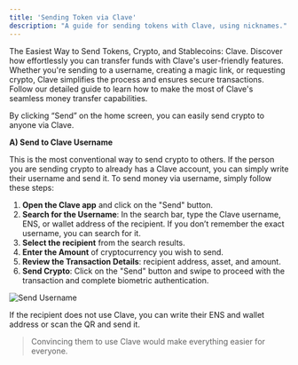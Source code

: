 ```yaml
---
title: 'Sending Token via Clave'
description: "A guide for sending tokens with Clave, using nicknames."
---
```


The Easiest Way to Send Tokens, Crypto, and Stablecoins: Clave. Discover how effortlessly you can transfer funds with Clave's user-friendly features. Whether you're sending to a username, creating a magic link, or requesting crypto, Clave simplifies the process and ensures secure transactions. Follow our detailed guide to learn how to make the most of Clave's seamless money transfer capabilities.

By clicking “Send” on the home screen, you can easily send crypto to anyone via Clave.

**A) Send to Clave Username**

This is the most conventional way to send crypto to others. If the person you are sending crypto to already has a Clave account, you can simply write their username and send it. To send money via username, simply follow these steps:

1. **Open the Clave app** and click on the "Send" button.
2. **Search for the Username**: In the search bar, type the Clave username, ENS, or wallet address of the recipient. If you don’t remember the exact username, you can search for it.
3. **Select the recipient** from the search results.
4. **Enter the Amount** of cryptocurrency you wish to send.
5. **Review the Transaction Details**: recipient address, asset, and amount.
6. **Send Crypto**: Click on the "Send" button and swipe to proceed with the transaction and complete biometric authentication.

![Send Username](./images/sendtoken1.png)

If the recipient does not use Clave, you can write their ENS and wallet address or scan the QR and send it.

> Convincing them to use Clave would make everything easier for everyone.

